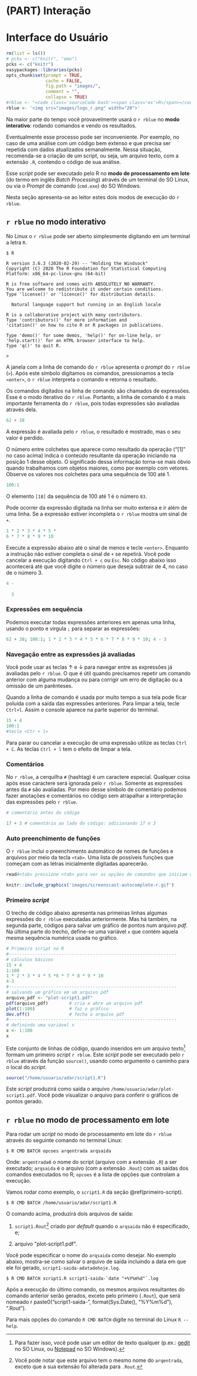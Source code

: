 # (PART) Interação {-}

# Interface do Usuário {#iu}


```r
rm(list = ls())
# pcks <- c("knitr", "emo")
pcks <- c("knitr")
easypackages::libraries(pcks)
opts_chunk$set(prompt = TRUE,
               cache = FALSE, 
               fig.path = "images/", 
               comment = "",
               collapse = TRUE)
#rblue <- "<code class='sourceCode bash'><span class='ex'>R</span></code>"
rblue <- '<img src="images/logo_r.png" width="20">'
```


Na maior parte do tempo você provavelmente usará o `r rblue` no **modo interativo**: rodando comandos e vendo os resultados.
 
Eventualmente esse processo pode ser inconveniente. Por exemplo, no caso de uma análise com um código bem extenso e que precisa ser  repetida com dados atualizados semanalmente. Nessa situação, recomenda-se a criação de um script, ou seja, um arquivo texto, com a extensão `.R`, contendo o código de sua análise.

Esse *script* pode ser executado pelo R no **modo de processamento em lote** (do termo em inglês *Batch Processing*) através de um terminal do SO Linux, ou via o *Prompt* de comando (`cmd.exe`) do SO Windows.

Nesta seção apresenta-se ao leitor estes dois modos de execução do `r rblue`.


## `r rblue` no modo interativo

No Linux o `r rblue` pode ser aberto simplesmente digitando em um terminal a letra `R`. 

```bash
$ R
```

```
R version 3.6.3 (2020-02-29) -- "Holding the Windsock"
Copyright (C) 2020 The R Foundation for Statistical Computing
Platform: x86_64-pc-linux-gnu (64-bit)

R is free software and comes with ABSOLUTELY NO WARRANTY.
You are welcome to redistribute it under certain conditions.
Type 'license()' or 'licence()' for distribution details.

  Natural language support but running in an English locale

R is a collaborative project with many contributors.
Type 'contributors()' for more information and
'citation()' on how to cite R or R packages in publications.

Type 'demo()' for some demos, 'help()' for on-line help, or
'help.start()' for an HTML browser interface to help.
Type 'q()' to quit R.

>
```

A janela com a linha de comando do `r rblue` apresenta o *prompt* do `r rblue` (` > `). Após este símbolo digitamos os comandos, pressionamos a tecla `<enter>`, o `r rblue` interpreta o comando e retorna o resultado. 

Os comandos digitados na linha de comando são chamados de expressões. Esse é o modo iterativo do `r rblue`. Portanto, a linha de comando é a mais importante ferramenta do `r rblue`, pois todas expressões são avaliadas através dela. 

```r
62 + 38
```

A expressão é avaliada pelo `r rblue`, o resultado é mostrado, mas o seu valor é perdido.

O número entre colchetes que aparece como resultado da operação ("[1]" no caso acima) indica o conteúdo resultante da operação iniciando na posição 1 desse objeto. O significado dessa informação torna-se mais óbvio quando trabalhamos com objetos maiores, como por exemplo com vetores. Observe os valores nos colchetes para uma sequência de 100 até 1.

```r
100:1
```

O elemento `[18]` da sequência de 100 até 1 é o número `83`.

Pode ocorrer da expressão digitada na linha ser muito extensa e ir além de uma linha. Se a expressão estiver incompleta o `r rblue` mostra um sinal de `+`.

```r
1 * 2 * 3 * 4 * 5 *
6 * 7 * 8 * 9 * 10
```

Execute a expressão abaixo até o sinal de menos e tecle `<enter>`. Enquanto a instrução não estiver completa o sinal de `+` se repetirá. Você pode cancelar a execução digitando `Ctrl + c` ou `Esc`. No código abaixo isso acontecerá até que você digite o número que deseja subtrair de 4, no caso de o número 3.

```r
4 -
  
  3
```



### Expressões em sequência {#expressInSeq}

Podemos executar todas expressões anteriores em apenas uma linha, usando o ponto e vírgula  `;` para separar as expressões:

```r
62 + 38; 100:1; 1 * 2 * 3 * 4 * 5 * 6 * 7 * 8 * 9 * 10; 4 - 3
```

### Navegação entre as expressões já avaliadas


Você pode usar as teclas ↑ e ↓ para navegar entre as expressões já avaliadas pelo `r rblue`. O que é útil quando precisamos repetir um comando anterior com alguma mudança ou para corrigir um erro de digitação ou a omissão de um parênteses.

Quando a linha de comando é usada por muito tempo a sua tela pode ficar poluída com a saída das expressões anteriores. Para limpar a tela, tecle `Ctrl+l`. Assim o console aparece na parte superior do terminal.

```r
15 + 4
100:1
#tecle <Ctr + l>
```

Para parar ou cancelar a execução de uma expressão utilize as teclas `Ctrl + C`. As teclas `Ctrl + l` tem o efeito de limpar a tela.

### Comentários

No `r rblue`, a cerquilha `#` (hashtag) é um caractere especial. Qualquer coisa após esse caractere será ignorada pelo `r rblue`. Somente as expressões antes da `#` são avaliadas. Por meio desse símbolo de comentário podemos fazer anotações e comentários no código sem atrapalhar a interpretação das expressões pelo `r rblue`.

```r
# comentário antes do código 
```
```r
17 + 3 # comentário ao lado do código: adicionando 17 e 3
```


### Auto preenchimento de funções

O `r rblue` inclui o preenchimento automático de nomes de funções e arquivos por meio da tecla `<tab>`. Uma lista de possíveis funções que começam com as letras inicialmente digitadas aparecerão.

```r
read#<tab> pressione <tab> para ver as opções de comandos que iniciam com o termo read
```


```r
knitr::include_graphics('images/screenscast-autocomplete-r.gif')
```

### Primeiro *script* {#primeiro-script}

O trecho de código abaixo apresenta nas primeiras linhas algumas expressões do `r rblue` executadas anteriormente. Mas há também, na segunda parte, códigos para salvar um gráfico de pontos num arquivo *pdf*. Na última parte do trecho, define-se uma variável `x` que contém aquela mesma sequência numérica usada no gráfico.





```r
# Primeiro script no R
#----------------------------------------------------------------
# cálculos básicos
15 + 4
1:100
1 * 2 * 3 * 4 * 5 *6 * 7 * 8 * 9 * 10
4-3
#----------------------------------------------------------------
# salvando um gráfico em um arquivo pdf
arquivo_pdf <- "plot-script1.pdf"
pdf(arquivo_pdf)        # cria e abre um arquivo pdf
plot(1:100)             # faz o gráfico
dev.off()               # fecha o arquivo pdf
#----------------------------------------------------------------
# definindo uma variável x
x <- 1:100
x
```

Este conjunto de linhas de código, quando inseridos em um arquivo texto[^newtextfile] formam um primeiro *script* `r rblue`. Este *script* pode ser executado pelo `r rblue` através da função `source()`, usando como argumento o caminho para o local do *script*. 

[^newtextfile]: Para fazer isso, você pode usar um editor de texto qualquer (p.ex.: [gedit](https://help.gnome.org/users/gedit/stable/index.html.pt_BR) no SO Linux, ou [Notepad](https://pt.wikipedia.org/wiki/Bloco_de_Notas) no SO Windows).

```r
source("/home/usuario/adar/script1.R")
```


Este *script* produzirá como saída o arquivo `/home/usuario/adar/plot-script1.pdf`. Você pode visualizar o arquivo para conferir o gráficos de pontos gerado.


## `r rblue` no modo de processamento em lote


Para rodar um *script* no modo de processamento em lote do `r rblue` através do seguinte comando no terminal Linux:

```
$ R CMD BATCH opcoes arqentrada arqsaida
```

Onde: `arqentrada`é o nome do script (arquivo com a extensão `.R`) a ser executado; `arqsaida` é o arquivo (com a extensão `.Rout`) com as saídas dos comandos executados no R; `opcoes` é a lista de opções que controlam a execução.

Vamos rodar como exemplo, o `script1.R` da seção \@ref(primeiro-script). 

```
$ R CMD BATCH /home/usuario/adar/script1.R
```

O comando acima, produzirá dois arquivos de saída: 
 
1. `script1.Rout`[^Rout] criado por *default* quando o `arqsaida` não é especificado, e;

[^Rout]: Você pode notar que este arquivo tem o mesmo nome do `arqentrada`, exceto que a sua extensão foi alterada para `.Rout`.

2. arquivo \"plot-script1.pdf\".


Você pode especificar o nome do `arqsaida` como desejar. No exemplo abaixo, mostra-se como salvar o arquivo de saída incluindo a data em que ele foi gerado, `script1-saida-adatadehoje.log`.

```
$ R CMD BATCH script1.R script1-saida-`date "+%Y%m%d"`.log
```
Após a execução do último comando, os mesmos arquivos resultantes do comando anterior serão gerados, exceto pelo primeiro (`.Rout`), que será nomeado ` `r paste0("script1-saida-", format(Sys.Date(), "%Y%m%d"), ".Rout")` `.

Para mais opções do comando `R CMD BATCH` digite no terminal do Linux `R --help`.

